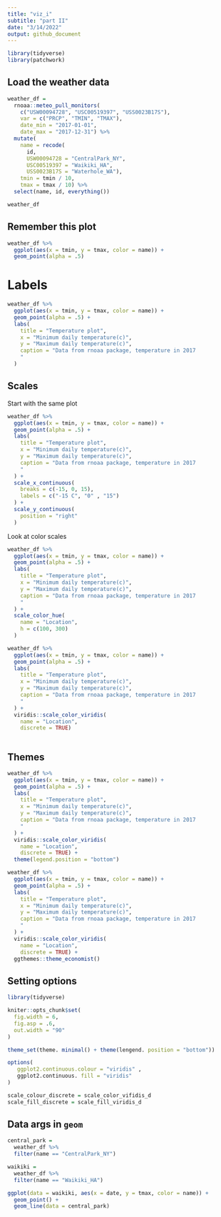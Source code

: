 ```yaml
---
title: "viz_i"
subtitle: "part II"
date: "3/14/2022"
output: github_document
---
```



```r
library(tidyverse)
library(patchwork)
```

## Load the weather data

```r
weather_df = 
  rnoaa::meteo_pull_monitors(
    c("USW00094728", "USC00519397", "USS0023B17S"),
    var = c("PRCP", "TMIN", "TMAX"), 
    date_min = "2017-01-01",
    date_max = "2017-12-31") %>%
  mutate(
    name = recode(
      id, 
      USW00094728 = "CentralPark_NY", 
      USC00519397 = "Waikiki_HA",
      USS0023B17S = "Waterhole_WA"),
    tmin = tmin / 10,
    tmax = tmax / 10) %>%
  select(name, id, everything())

weather_df
```


## Remember this plot

```r
weather_df %>% 
  ggplot(aes(x = tmin, y = tmax, color = name)) +
  geom_point(alpha = .5)
```

# Labels
```r
weather_df %>% 
  ggplot(aes(x = tmin, y = tmax, color = name)) +
  geom_point(alpha = .5) +
  labs(
    title = "Temperature plot",
    x = "Minimum daily temperature(c)", 
    y = "Maximum daily temperature(c)",
    caption = "Data from rnoaa package, temperature in 2017
    "
  )
```

## Scales
Start with the same plot

```r
weather_df %>% 
  ggplot(aes(x = tmin, y = tmax, color = name)) +
  geom_point(alpha = .5) +
  labs(
    title = "Temperature plot",
    x = "Minimum daily temperature(c)", 
    y = "Maximum daily temperature(c)",
    caption = "Data from rnoaa package, temperature in 2017
    "
  ) +
  scale_x_continuous(
    breaks = c(-15, 0, 15), 
    labels = c("-15 C", "0" , "15")
  ) +
  scale_y_continuous(
    position = "right"
  )
```

Look at color scales
```r
weather_df %>% 
  ggplot(aes(x = tmin, y = tmax, color = name)) +
  geom_point(alpha = .5) +
  labs(
    title = "Temperature plot",
    x = "Minimum daily temperature(c)", 
    y = "Maximum daily temperature(c)",
    caption = "Data from rnoaa package, temperature in 2017
    "
  ) +
  scale_color_hue(
    name = "Location",
    h = c(100, 300)
  )
```

```r
weather_df %>% 
  ggplot(aes(x = tmin, y = tmax, color = name)) +
  geom_point(alpha = .5) +
  labs(
    title = "Temperature plot",
    x = "Minimum daily temperature(c)", 
    y = "Maximum daily temperature(c)",
    caption = "Data from rnoaa package, temperature in 2017
    "
  ) +
  viridis::scale_color_viridis(
    name = "Location",
    discrete = TRUE)
  
```

## Themes

```r
weather_df %>% 
  ggplot(aes(x = tmin, y = tmax, color = name)) +
  geom_point(alpha = .5) +
  labs(
    title = "Temperature plot",
    x = "Minimum daily temperature(c)", 
    y = "Maximum daily temperature(c)",
    caption = "Data from rnoaa package, temperature in 2017
    "
  ) +
  viridis::scale_color_viridis(
    name = "Location",
    discrete = TRUE) +
  theme(legend.position = "bottom")
```

```r
weather_df %>% 
  ggplot(aes(x = tmin, y = tmax, color = name)) +
  geom_point(alpha = .5) +
  labs(
    title = "Temperature plot",
    x = "Minimum daily temperature(c)", 
    y = "Maximum daily temperature(c)",
    caption = "Data from rnoaa package, temperature in 2017
    "
  ) +
  viridis::scale_color_viridis(
    name = "Location",
    discrete = TRUE) +
  ggthemes::theme_economist()
```


## Setting options
```r
library(tidyverse)

kniter::opts_chunk$set(
  fig.width = 6,
  fig.asp = .6,
  out.width = "90"
)

theme_set(theme. minimal() + theme(lengend. position = "bottom"))

options(
   ggplot2.continuous.colour = "viridis" ,
   ggplot2.continuous. fill = "viridis"
)

scale_colour_discrete = scale_color_vifidis_d
scale_fill_discrete = scale_fill_viridis_d

```

## Data args in `geom`

```r
central_park = 
  weather_df %>% 
  filter(name == "CentralPark_NY")

waikiki =
  weather_df %>% 
  filter(name == "Waikiki_HA")

ggplot(data = waikiki, aes(x = date, y = tmax, color = name)) +
  geom_point() +
  geom_line(data = central_park)
  
```

